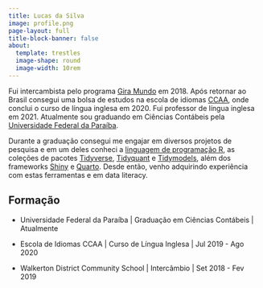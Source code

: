 ```yaml
---
title: Lucas da Silva
image: profile.png
page-layout: full
title-block-banner: false
about:
  template: trestles
  image-shape: round
  image-width: 10rem
---
```


Fui intercambista pelo programa [Gira Mundo](https://paraiba.pb.gov.br/diretas/secretaria-da-educacao/programas/programa-gira-mundo) em 2018. Após retornar ao Brasil consegui uma bolsa de estudos na escola de idiomas [CCAA](https://www.ccaa.com.br/), onde conclui o curso de língua inglesa em 2020. Fui professor de língua inglesa em 2021. Atualmente sou graduando em Ciências Contábeis pela [Universidade Federal da Paraíba](https://www.ufpb.br/).

Durante a graduação consegui me engajar em diversos projetos de pesquisa e em um deles conheci a [linguagem de programação R](https://cran.r-project.org/), as coleções de pacotes [Tidyverse](https://www.tidyverse.org/), [Tidyquant](https://business-science.github.io/tidyquant/) e [Tidymodels](https://www.tidymodels.org/), além dos frameworks [Shiny](https://shiny.posit.co/) e [Quarto](https://quarto.org/). Desde então, venho adquirindo experiência com estas ferramentas e em data literacy.

## Formação

-   Universidade Federal da Paraíba \| Graduação em Ciências Contábeis \| Atualmente

-   Escola de Idiomas CCAA \| Curso de Língua Inglesa \| Jul 2019 - Ago 2020

-   Walkerton District Community School \| Intercâmbio \| Set 2018 - Fev 2019
